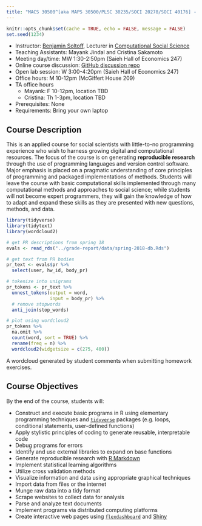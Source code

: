 ```yaml
---
title: "MACS 30500^[aka MAPS 30500/PLSC 30235/SOCI 20278/SOCI 40176] - Computing for the Social Sciences"
---
```


```r
knitr::opts_chunk$set(cache = TRUE, echo = FALSE, message = FALSE)
set.seed(1234)
```

<div class="row">
  <div class="col-sm-8 col-xs-12">
  
* Instructor: [Benjamin Soltoff](http://www.bensoltoff.com), Lecturer in [Computational Social Science](http://macss.uchicago.edu)
* Teaching Assistants: Mayank Jindal and Cristina Sakamoto
* Meeting day/time: MW 1:30-2:50pm (Saieh Hall of Economics 247)
* Online course discussion: [GitHub discussion repo](https://github.com/uc-cfss/Discussion)
* Open lab session: W 3:00-4:20pm (Saieh Hall of Economics 247)
* Office hours: M 10-12pm (McGiffert House 209)
* TA office hours
    * Mayank: F 10-12pm, location TBD
    * Cristina: Th 1-3pm, location TBD
* Prerequisites: None
* Requirements: Bring your own laptop

## Course Description

This is an applied course for social scientists with little-to-no programming experience who wish to harness growing digital and computational resources. The focus of the course is on generating **reproducible research** through the use of programming languages and version control software. Major emphasis is placed on a pragmatic understanding of core principles of programming and packaged implementations of methods. Students will leave the course with basic computational skills implemented through many computational methods and approaches to social science; while students will not become expert programmers, they will gain the knowledge of how to adapt and expand these skills as they are presented with new questions, methods, and data.

  </div>
  <div class="col-sm-4 col-xs-12">
  
```r
library(tidyverse)
library(tidytext)
library(wordcloud2)

# get PR descriptions from spring 18
evals <- read_rds("../grade-report/data/spring-2018-db.Rds")

# get text from PR bodies
pr_text <- evals$pr %>%
  select(user, hw_id, body_pr)

# tokenize into unigrams
pr_tokens <- pr_text %>% 
  unnest_tokens(output = word,
                input = body_pr) %>%
  # remove stopwords
  anti_join(stop_words)

# plot using wordcloud2
pr_tokens %>%
  na.omit %>%
  count(word, sort = TRUE) %>%
  rename(freq = n) %>%
  wordcloud2(widgetsize = c(275, 400))
```
  
  A wordcloud generated by student comments when submitting homework exercises.
  </div>

</div>
  
## Course Objectives

By the end of the course, students will:

* Construct and execute basic programs in R using elementary programming techniques and [`tidyverse`](http://tidyverse.org/) packages (e.g. loops, conditional statements, user-defined functions)
* Apply stylistic principles of coding to generate reusable, interpretable code
* Debug programs for errors
* Identify and use external libraries to expand on base functions
* Generate reproducible research with [R Markdown](http://rmarkdown.rstudio.com/)
* Implement statistical learning algorithms
* Utilize cross validation methods
* Visualize information and data using appropriate graphical techniques
* Import data from files or the internet
* Munge raw data into a tidy format
* Scrape websites to collect data for analysis
* Parse and analyze text documents
* Implement programs via distributed computing platforms
* Create interactive web pages using [`flexdashboard`](http://rmarkdown.rstudio.com/flexdashboard/) and [Shiny](http://shiny.rstudio.com/)
